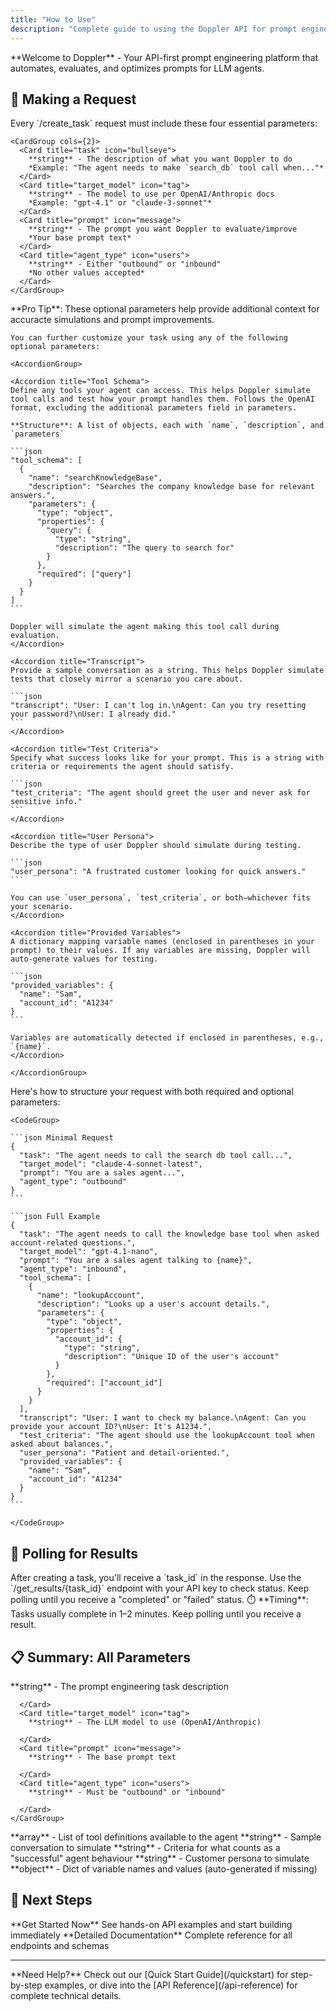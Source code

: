 ```yaml
---
title: "How to Use"
description: "Complete guide to using the Doppler API for prompt engineering"
---
```


<Info>
**Welcome to Doppler** - Your API-first prompt engineering platform that automates, evaluates, and optimizes prompts for LLM agents.
</Info>

## 🚀 Making a Request

<Steps>
  <Step title="Fill Required Fields">
    Every `/create_task` request must include these four essential parameters:

    <CardGroup cols={2}>
      <Card title="task" icon="bullseye">
        **string** - The description of what you want Doppler to do  
        *Example: "The agent needs to make `search_db` tool call when..."*
      </Card>
      <Card title="target_model" icon="tag">
        **string** - The model to use per OpenAI/Anthropic docs  
        *Example: "gpt-4.1" or "claude-3-sonnet"*
      </Card>
      <Card title="prompt" icon="message">
        **string** - The prompt you want Doppler to evaluate/improve  
        *Your base prompt text*
      </Card>
      <Card title="agent_type" icon="users">
        **string** - Either "outbound" or "inbound"  
        *No other values accepted*
      </Card>
    </CardGroup>
  </Step>

  <Step title="Choose Additional Parameters">
    <Tip>
    **Pro Tip**: These optional parameters help provide additional context for accuracte simulations and prompt improvements.
    </Tip>

    You can further customize your task using any of the following optional parameters:

    <AccordionGroup>

    <Accordion title="Tool Schema">
    Define any tools your agent can access. This helps Doppler simulate tool calls and test how your prompt handles them. Follows the OpenAI format, excluding the additional parameters field in parameters.

    **Structure**: A list of objects, each with `name`, `description`, and `parameters`

    ```json
    "tool_schema": [
      {
        "name": "searchKnowledgeBase",
        "description": "Searches the company knowledge base for relevant answers.",
        "parameters": {
          "type": "object",
          "properties": {
            "query": {
              "type": "string",
              "description": "The query to search for"
            }
          },
          "required": ["query"]
        }
      }
    ]
    ```

    Doppler will simulate the agent making this tool call during evaluation.
    </Accordion>

    <Accordion title="Transcript">
    Provide a sample conversation as a string. This helps Doppler simulate tests that closely mirror a scenario you care about.

    ```json
    "transcript": "User: I can't log in.\nAgent: Can you try resetting your password?\nUser: I already did."
    ```
    </Accordion>

    <Accordion title="Test Criteria">
    Specify what success looks like for your prompt. This is a string with criteria or requirements the agent should satisfy.

    ```json
    "test_criteria": "The agent should greet the user and never ask for sensitive info."
    ```
    </Accordion>

    <Accordion title="User Persona">
    Describe the type of user Doppler should simulate during testing.

    ```json
    "user_persona": "A frustrated customer looking for quick answers."
    ```

    You can use `user_persona`, `test_criteria`, or both—whichever fits your scenario.
    </Accordion>

    <Accordion title="Provided Variables">
    A dictionary mapping variable names (enclosed in parentheses in your prompt) to their values. If any variables are missing, Doppler will auto-generate values for testing.

    ```json
    "provided_variables": {
      "name": "Sam",
      "account_id": "A1234"
    }
    ```

    Variables are automatically detected if enclosed in parentheses, e.g., `{name}`.
    </Accordion>

    </AccordionGroup>
  </Step>

  <Step title="Create Your Task">
    Here's how to structure your request with both required and optional parameters:

    <CodeGroup>

    ```json Minimal Request
    {
      "task": "The agent needs to call the search db tool call...",
      "target_model": "claude-4-sonnet-latest", 
      "prompt": "You are a sales agent...",
      "agent_type": "outbound"
    }
    ```

    ```json Full Example
    {
      "task": "The agent needs to call the knowledge base tool when asked account-related questions.",
      "target_model": "gpt-4.1-nano",
      "prompt": "You are a sales agent talking to {name}",
      "agent_type": "inbound",
      "tool_schema": [
        {
          "name": "lookupAccount",
          "description": "Looks up a user's account details.",
          "parameters": {
            "type": "object",
            "properties": {
              "account_id": {
                "type": "string",
                "description": "Unique ID of the user's account"
              }
            },
            "required": ["account_id"]
          }
        }
      ],
      "transcript": "User: I want to check my balance.\nAgent: Can you provide your account ID?\nUser: It's A1234.",
      "test_criteria": "The agent should use the lookupAccount tool when asked about balances.",
      "user_persona": "Patient and detail-oriented.",
      "provided_variables": {
        "name": "Sam",
        "account_id": "A1234"
      }
    }
    ```

    </CodeGroup>

  </Step>

</Steps>

## 🔄 Polling for Results

<Steps>
  <Step title="Get Your Task ID">
    After creating a task, you'll receive a `task_id` in the response.
  </Step>
  <Step title="Poll the Results Endpoint">
    Use the `/get_results/{task_id}` endpoint with your API key to check status.
  </Step>
  <Step title="Wait for Completion">
    Keep polling until you receive a "completed" or "failed" status.
  </Step>
</Steps>

<Note>
⏱️ **Timing**: Tasks usually complete in 1–2 minutes. Keep polling until you receive a result.
</Note>

## 📋 Summary: All Parameters

<Tabs>
  <Tab title="Required Parameters">
    <CardGroup cols={2}>
      <Card title="task" icon="bullseye">
        **string** - The prompt engineering task description  

      </Card>
      <Card title="target_model" icon="tag">
        **string** - The LLM model to use (OpenAI/Anthropic)  
      
      </Card>
      <Card title="prompt" icon="message">
        **string** - The base prompt text  
 
      </Card>
      <Card title="agent_type" icon="users">
        **string** - Must be "outbound" or "inbound"  

      </Card>
    </CardGroup>
  </Tab>
  
  <Tab title="Optional Parameters">
    <CardGroup cols={2}>
      <Card title="tool_schema" icon="wrench">
        **array** - List of tool definitions available to the agent  
      </Card>
      <Card title="transcript" icon="message">
        **string** - Sample conversation to simulate  
      </Card>
      <Card title="test_criteria" icon="filter">
        **string** - Criteria for what counts as a "successful" agent behaviour  
      </Card>
      <Card title="user_persona" icon="user">
        **string** - Customer persona to simulate  
      </Card>
      <Card title="provided_variables" icon="briefcase">
        **object** - Dict of variable names and values (auto-generated if missing)  
      </Card>
    </CardGroup>
  </Tab>
</Tabs>

## 🚀 Next Steps

<CardGroup cols={2}>

<Card title="Quick Start Guide" icon="rocket" href="/quickstart">
  **Get Started Now**  
  See hands-on API examples and start building immediately
</Card>

<Card title="API Reference" icon="book" href="/api-reference">
  **Detailed Documentation**  
  Complete reference for all endpoints and schemas
</Card>

</CardGroup>

---

<Note>
**Need Help?** Check out our [Quick Start Guide](/quickstart) for step-by-step examples, or dive into the [API Reference](/api-reference) for complete technical details.
</Note>
